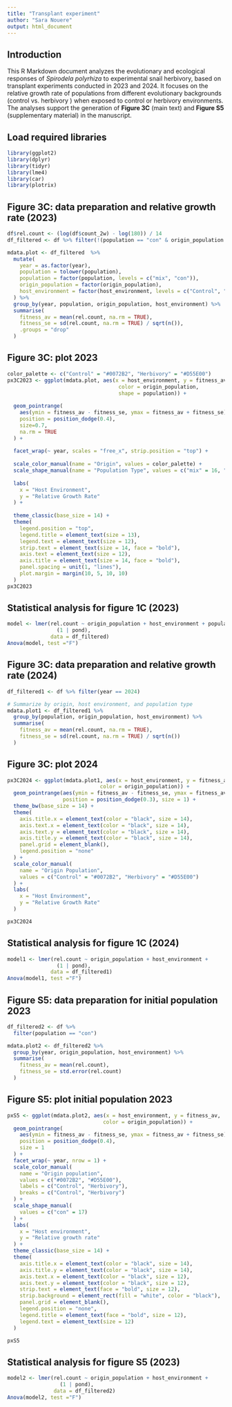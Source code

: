 ---
title: "Transplant experiment"
author: "Sara Nouere"
output: html_document
---
## Introduction

This R Markdown document analyzes the evolutionary and ecological responses of *Spirodela polyrhiza* to experimental snail herbivory, based on transplant experiments conducted in 2023 and 2024. It focuses on the relative growth rate of populations from different evolutionary backgrounds (control vs. herbivory ) when exposed to control or herbivory environments. The analyses support the generation of **Figure 3C** (main text) and **Figure S5** (supplementary material) in the manuscript.

## Load required libraries

```{r,echo=FALSE, message=FALSE, warning=FALSE}
library(ggplot2)
library(dplyr)
library(tidyr)
library(lme4)
library(car)
library(plotrix)
```

## Figure 3C: data preparation and relative growth rate (2023)

```{r,echo=FALSE, message=FALSE, warning=FALSE}

df$rel.count <- (log(df$count_2w) - log(180)) / 14
df_filtered <- df %>% filter(!(population == "con" & origin_population == "Herbivory" & (host_environment == "Control" | host_environment == "Herbivory")))

mdata.plot <- df_filtered  %>%
  mutate(
    year = as.factor(year),
    population = tolower(population),
    population = factor(population, levels = c("mix", "con")),
    origin_population = factor(origin_population),
    host_environment = factor(host_environment, levels = c("Control", "Herbivory"))
  ) %>%
  group_by(year, population, origin_population, host_environment) %>%
  summarise(
    fitness_av = mean(rel.count, na.rm = TRUE),
    fitness_se = sd(rel.count, na.rm = TRUE) / sqrt(n()),
    .groups = "drop"
  )
```

## Figure 3C: plot 2023

```{r,echo=FALSE, message=FALSE, warning=FALSE}
color_palette <- c("Control" = "#0072B2", "Herbivory" = "#D55E00")
px3C2023 <- ggplot(mdata.plot, aes(x = host_environment, y = fitness_av,
                                    color = origin_population,
                                    shape = population)) +
  
  geom_pointrange(
    aes(ymin = fitness_av - fitness_se, ymax = fitness_av + fitness_se),
    position = position_dodge(0.4),
    size=0.7,
    na.rm = TRUE
  ) +
  
  facet_wrap(~ year, scales = "free_x", strip.position = "top") +  
  
  scale_color_manual(name = "Origin", values = color_palette) +
  scale_shape_manual(name = "Population Type", values = c("mix" = 16, "con" = 17)) +
  
  labs(
    x = "Host Environment",
    y = "Relative Growth Rate"
  ) +
  
  theme_classic(base_size = 14) +
  theme(
    legend.position = "top",
    legend.title = element_text(size = 13),
    legend.text = element_text(size = 12),
    strip.text = element_text(size = 14, face = "bold"),
    axis.text = element_text(size = 12),
    axis.title = element_text(size = 14, face = "bold"),
    panel.spacing = unit(1, "lines"),
    plot.margin = margin(10, 5, 10, 10)
  )
px3C2023
```

## Statistical analysis for figure 1C (2023)

```{r,echo=FALSE, message=FALSE, warning=FALSE}
model <- lmer(rel.count ~ origin_population + host_environment + population +
                (1 | pond),
              data = df_filtered)
Anova(model, test ="F")
```

## Figure 3C: data preparation and relative growth rate (2024)

```{r,echo=FALSE, message=FALSE, warning=FALSE}
df_filtered1 <- df %>% filter(year == 2024)

# Summarize by origin, host environment, and population type
mdata.plot1 <- df_filtered1 %>%
  group_by(population, origin_population, host_environment) %>%
  summarise(
    fitness_av = mean(rel.count, na.rm = TRUE),
    fitness_se = sd(rel.count, na.rm = TRUE) / sqrt(n())
  )
```

## Figure 3C: plot 2024

```{r,echo=FALSE, message=FALSE, warning=FALSE}
px3C2024 <- ggplot(mdata.plot1, aes(x = host_environment, y = fitness_av,
                              color = origin_population)) +
  geom_pointrange(aes(ymin = fitness_av - fitness_se, ymax = fitness_av + fitness_se),
                  position = position_dodge(0.3), size = 1) +
  theme_bw(base_size = 14) +
  theme(
    axis.title.x = element_text(color = "black", size = 14),
    axis.text.x = element_text(color = "black", size = 14),
    axis.text.y = element_text(color = "black", size = 14),
    axis.title.y = element_text(color = "black", size = 14),
    panel.grid = element_blank(),
    legend.position = "none"
  ) +
  scale_color_manual(
    name = "Origin Population",
    values = c("Control" = "#0072B2", "Herbivory" = "#D55E00")
  ) +
  labs(
    x = "Host Environment",
    y = "Relative Growth Rate"
  )

px3C2024
```

## Statistical analysis for figure 1C (2024)

```{r,echo=FALSE, message=FALSE, warning=FALSE}
model1 <- lmer(rel.count ~ origin_population + host_environment +
                (1 | pond),
              data = df_filtered1)
Anova(model1, test ="F")
```

## Figure S5: data preparation for initial population 2023

```{r,echo=FALSE, message=FALSE, warning=FALSE}

df_filtered2 <- df %>%
  filter(population == "con")

mdata.plot2 <- df_filtered2 %>%
  group_by(year, origin_population, host_environment) %>%
  summarise(
    fitness_av = mean(rel.count),
    fitness_se = std.error(rel.count)
  )
```

## Figure S5: plot initial population 2023

```{r,echo=FALSE, message=FALSE, warning=FALSE}
pxS5 <- ggplot(mdata.plot2, aes(x = host_environment, y = fitness_av, 
                               color = origin_population)) +  
  geom_pointrange(
    aes(ymin = fitness_av - fitness_se, ymax = fitness_av + fitness_se),
    position = position_dodge(0.4),
    size = 1
  ) +
  facet_wrap(~ year, nrow = 1) +
  scale_color_manual(
    name = "Origin population",
    values = c("#0072B2", "#D55E00"),
    labels = c("Control", "Herbivory"),
    breaks = c("Control", "Herbivory")
  ) +
  scale_shape_manual(
    values = c("con" = 17)  
  ) +
  labs(
    x = "Host environment",
    y = "Relative growth rate"
  ) +
  theme_classic(base_size = 14) +
  theme(
    axis.title.x = element_text(color = "black", size = 14),
    axis.title.y = element_text(color = "black", size = 14),
    axis.text.x = element_text(color = "black", size = 12),
    axis.text.y = element_text(color = "black", size = 12),
    strip.text = element_text(face = "bold", size = 12),
    strip.background = element_rect(fill = "white", color = "black"),
    panel.grid = element_blank(),
    legend.position = "none",
    legend.title = element_text(face = "bold", size = 12),
    legend.text = element_text(size = 12)
  )

pxS5
```

## Statistical analysis for figure S5 (2023)

```{r,echo=FALSE, message=FALSE, warning=FALSE}
model2 <- lmer(rel.count ~ origin_population + host_environment +
                 (1 | pond),
               data = df_filtered2)
Anova(model2, test ="F")
```
